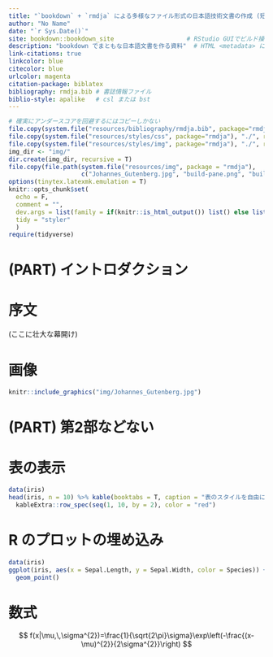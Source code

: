 ```yaml
---
title: "`bookdown` + `rmdja` による多様なファイル形式の日本語技術文書の作成 (短縮版)"
author: "No Name"
date: "`r Sys.Date()`"
site: bookdown::bookdown_site                    # RStudio GUIでビルド操作したい場合に必要
description: "bookdown でまともな日本語文書を作る資料"  # HTML <metadata> に出力されるサイト概要
link-citations: true
linkcolor: blue
citecolor: blue
urlcolor: magenta
citation-package: biblatex
bibliography: rmdja.bib # 書誌情報ファイル
biblio-style: apalike   # csl または bst
---
```


```r
# 確実にアンダースコアを回避するにはコピーしかない
file.copy(system.file("resources/bibliography/rmdja.bib", package="rmdja"), "./") 
file.copy(system.file("resources/styles/css", package="rmdja"), "./", recursive = T)
file.copy(system.file("resources/styles/img", package="rmdja"), "./", recursive = T)
img_dir <- "img/"
dir.create(img_dir, recursive = T)
file.copy(file.path(system.file("resources/img", package = "rmdja"),
                    c("Johannes_Gutenberg.jpg", "build-pane.png", "build-pane-build.png")), img_dir)
options(tinytex.latexmk.emulation = T)
knitr::opts_chunk$set(
  echo = F,
  comment = "",
  dev.args = list(family = if(knitr::is_html_output()) list() else list(family = "Noto Sans Serif CJK JP")),
  tidy = "styler"
  )
require(tidyverse)
```



# (PART) イントロダクション {-}

# 序文 {-}

(ここに壮大な幕開け)

# 画像

```r
knitr::include_graphics("img/Johannes_Gutenberg.jpg")
```

# (PART) 第2部などない {-}

# 表の表示

```r
data(iris)
head(iris, n = 10) %>% kable(booktabs = T, caption = "表のスタイルを自由に変更") %>% 
  kableExtra::row_spec(seq(1, 10, by = 2), color = "red")
```

# R のプロットの埋め込み

```r
data(iris)
ggplot(iris, aes(x = Sepal.Length, y = Sepal.Width, color = Species)) +
  geom_point()
```

# 数式


$$
f(x|\mu,\,\sigma^{2})=\frac{1}{\sqrt{2\pi}\sigma}\exp\left(-\frac{(x-\mu)^{2}}{2\sigma^{2}}\right)
$$